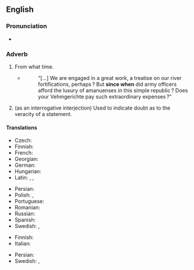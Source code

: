 ==English==

===Pronunciation===
* {{audio|en|En-au-since when.ogg|Audio (AU)}}

===Adverb===
{{en-adv|-}}

# {{lb|en|colloquial|rhetorical question|sarcastic}} From what time.
#: {{ux|en|'''Since when''' do I need your permission?}}
#* {{RQ:EHough PrqsPrc|I|0088}}
#*: “[…] We are engaged in a great work, a treatise on our river fortifications, perhaps ? But '''since when''' did army officers afford the luxury of amanuenses in this simple republic ? Does your Vehmgerichte pay such extraordinary expenses ?{{nb...}}”
# {{lb|en|colloquial|rhetorical question|sarcastic}} (as an interrogative interjection) Used to indicate doubt as to the veracity of a statement.
#: {{ux|en|The moon is made of green cheese. '''Since when?'''}}

====Translations====
{{trans-top|from what time}}
* Czech: {{t+|cs|odkdy}}
* Finnish: {{t|fi|mistä lähtien}}
* French: {{t|fr|depuis quand}}
* Georgian: {{t|ka|როდიდან|sc=Geor}}
* German: {{t|de|seit wann}}
* Hungarian: {{t+|hu|mióta?}}
* Latin: {{t+|la|abhinc}}, {{t+|la|inde}}, {{t|la|postea}}
{{trans-mid}}
* Persian: {{t|fa|از کی؟|tr=az kéy?}}
* Polish: {{t|pl|od kiedy?}}, {{t|pl|od kiedy to?}}
* Portuguese: {{t|pt|desde quando|alt=desde quando?}}
* Romanian: {{t|ro|de când}}
* Russian: {{t|ru|с каки́х э́то по́р?}}
* Spanish: {{t|es|¿desde cuándo?}}
* Swedish: {{t|sv|sedan när}}, {{t|sv|sen när}} {{qualifier|eye dialect}}
{{trans-bottom}}

{{trans-top|Used to indicate doubt as to the veracity of a statement}}
* Finnish: {{t|fi|mistä lähtien}}
* Italian: {{t|it|da quando in qua}}
{{trans-mid}}
* Persian: {{t|fa|از کی تا حالا|tr=az kéy tâ hâlâ}}
* Swedish: {{t|sv|sedan när}}, {{t|sv|sen när}} {{qualifier|eye dialect}}
{{trans-bottom}}